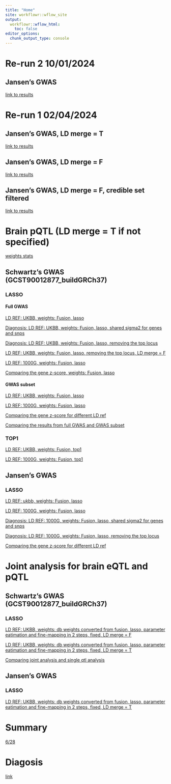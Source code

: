 ```yaml
---
title: "Home"
site: workflowr::wflow_site
output:
  workflowr::wflow_html:
    toc: false
editor_options:
  chunk_output_type: console
---
```


# Re-run 2 10/01/2024

## Jansen's GWAS

[link to results](https://xsun1229.github.io/proteome_alzheimer/jansen_1001.html)

# Re-run 1 02/04/2024 

## Jansen's GWAS, LD merge = T

[link to results](https://xsun1229.github.io/proteome_alzheimer/jansen_0204.html)

## Jansen's GWAS, LD merge = F

[link to results](https://xsun1229.github.io/proteome_alzheimer/jansen_0204_mergef.html)

## Jansen's GWAS, LD merge = F, credible set filtered

[link to results](https://xsun1229.github.io/proteome_alzheimer/jansen_0204_mergef_cs.html)


# Brain pQTL (LD merge = T if not specified)

[weights stats](https://xsun1229.github.io/proteome_alzheimer/data_stat_brain_wingo.html)

## Schwartz's GWAS (GCST90012877_buildGRCh37)

### LASSO

#### Full GWAS

[LD REF: UKBB, weights: Fusion, lasso](https://xsun1229.github.io/proteome_alzheimer/brain_877_latest_ldukbb_fusion.html)

[Diagnosis: LD REF: UKBB, weights: Fusion, lasso, shared sigma2 for genes and snps](https://xsun1229.github.io/proteome_alzheimer/brain_877_latest_ldukbb_fusion_shared.html)


[Diagnosis: LD REF: UKBB, weights: Fusion, lasso, removing the top locus](https://xsun1229.github.io/proteome_alzheimer/brain_877_latest_ldukbb_fusion_remove.html)

[LD REF: UKBB, weights: Fusion, lasso, removing the top locus, LD merge = F ](https://xsun1229.github.io/proteome_alzheimer/brain_877_latest_ldukbb_fusion_remove_ldmergef.html)

[LD REF: 1000G, weights: Fusion, lasso](https://xsun1229.github.io/proteome_alzheimer/brain_877_latest_ld1kg_fusion.html)

[Comparing the gene z-score, weights: Fusion, lasso](https://xsun1229.github.io/proteome_alzheimer/compare_ld_fusion.html)


#### GWAS subset

[LD REF: UKBB, weights: Fusion, lasso](https://xsun1229.github.io/proteome_alzheimer/brain_877_latest_subset_ukbb.html)

[LD REF: 1000G, weights: Fusion, lasso](https://xsun1229.github.io/proteome_alzheimer/brain_877_latest_subset_1kg.html)

[Comparing the gene z-score for different LD ref](https://xsun1229.github.io/proteome_alzheimer/compare_ld_subset_fusion.html)

[Comparing the results from full GWAS and GWAS subset](https://xsun1229.github.io/proteome_alzheimer/compare_gwas_full_subset_ukbb_fusion.html)


### TOP1

[LD REF: UKBB, weights: Fusion, top1](https://xsun1229.github.io/proteome_alzheimer/brain_877_latest_ukbb_top1.html)

[LD REF: 1000G, weights: Fusion, top1](https://xsun1229.github.io/proteome_alzheimer/brain_877_latest_1kg_top1.html)

## Jansen's GWAS 

### LASSO

[LD REF: ukbb, weights: Fusion, lasso](https://xsun1229.github.io/proteome_alzheimer/brain_jansen_ldukbb_fusion.html)

[LD REF: 1000G, weights: Fusion, lasso](https://xsun1229.github.io/proteome_alzheimer/brain_jansen_ld1kg_fusion.html)

[Diagnosis: LD REF: 1000G, weights: Fusion, lasso, shared sigma2 for genes and snps](https://xsun1229.github.io/proteome_alzheimer/brain_jansen_ld1kg_fusion_shared.html)

[Diagnosis: LD REF: 1000G, weights: Fusion, lasso, removing the top locus](https://xsun1229.github.io/proteome_alzheimer/brain_jansen_ld1kg_fusion_remove.html)

[Comparing the gene z-score for different LD ref](https://xsun1229.github.io/proteome_alzheimer/compare_jansen_ukbb1kg_fusion.html)


# Joint analysis for brain eQTL and pQTL

## Schwartz's GWAS (GCST90012877_buildGRCh37)

### LASSO

[LD REF: UKBB, weights: db weights converted from fusion, lasso, parameter eatimation and fine-mapping in 2 steps, fixed, LD merge = F](https://xsun1229.github.io/proteome_alzheimer/joint_epqtl_shwarz_ukbb_twostep_rerun.html)

[LD REF: UKBB, weights: db weights converted from fusion, lasso, parameter eatimation and fine-mapping in 2 steps, fixed, LD merge = T](https://xsun1229.github.io/proteome_alzheimer/joint_epqtl_shwarz_ukbb_twostep_rerun_ldmerget.html)

[Comparing joint analysis and single qtl analysis](https://xsun1229.github.io/proteome_alzheimer/compare_joint_merge.html)

## Jansen's GWAS 

### LASSO

[LD REF: UKBB, weights: db weights converted from fusion, lasso, parameter eatimation and fine-mapping in 2 steps, fixed, LD merge = T](https://xsun1229.github.io/proteome_alzheimer/joint_epqtl_jasen_ukbb_twostep_rerun_ldmerget.html)


# Summary

[6/28](https://uchicago.box.com/s/608h5ln41gd0b29nkdtl77tm0bcq8so0)

# Diagosis

[link](https://xsun1229.github.io/proteome_alzheimer/diagnose_gwas_ld.html)

